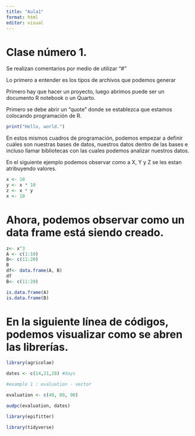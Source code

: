 ---
title: "Aula1"
format: html
editor: visual
---

# Clase número 1.

Se realizan comentarios por medio de utilizar "\#"

Lo primero a entender es los tipos de archivos que podemos generar

Primero hay que hacer un proyecto, luego abrimos puede ser un documento R notebook o un Quarto.

Primero se debe abrir un "quote" donde se establezca que estamos colocando programación de R.

```{r}
print("Hello, world.")
```

En estos mismos cuadros de programación, podemos empezar a definir cuáles son nuestras bases de datos, nuestros datos dentro de las bases e incluso llamar bibliotecas con las cuales podemos analizar nuestros datos.

En el siguiente ejemplo podemos observar como a X, Y y Z se les estan atribuyendo valores.

```{r}
x <- 10
y <- x * 10
z <- x * y
x <- 10
```

# Ahora, podemos observar como un data frame está siendo creado.

```{r}
z<- x^3
A <- c(1:10)
B<- c(11:20)
B
df<- data.frame(A, B)
df
B<- c(11:20)

is.data.frame(A) 
is.data.frame(B)
```

# En la siguiente línea de códigos, podemos visualizar como se abren las librerías.

```{r}
library(agricolae)

dates <- c(14,21,28) #days

#example 1 : evaluation - vector

evaluation <- c(40, 80, 90)

audpc(evaluation, dates)

library(epifitter)

library(tidyverse)
```
